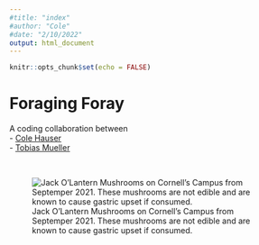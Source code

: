 ```yaml
---
#title: "index"
#author: "Cole"
#date: "2/10/2022"
output: html_document
---
```


```r
knitr::opts_chunk$set(echo = FALSE)
```


# Foraging Foray

A coding collaboration between  
  - [Cole Hauser](https://github.com/chhauser)  
  - [Tobias Mueller](https://github.com/tobiasgmueller)

<br>

![Jack O'Lantern Mushrooms on Cornell's Campus from Septemper 2021. These mushrooms are not edible and are known to cause gastric upset if consumed.](JackOLantern092921.png)